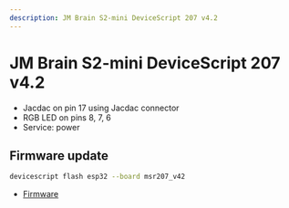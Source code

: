 ```yaml
---
description: JM Brain S2-mini DeviceScript 207 v4.2
---
```

# JM Brain S2-mini DeviceScript 207 v4.2




- Jacdac on pin 17 using Jacdac connector
- RGB LED on pins 8, 7, 6
- Service: power




## Firmware update

```bash
devicescript flash esp32 --board msr207_v42
```


- [Firmware](https://github.com/microsoft/jacdac-esp32/releases/latest/download/devicescript-esp32s2-msr207_v42-0x1000.bin)